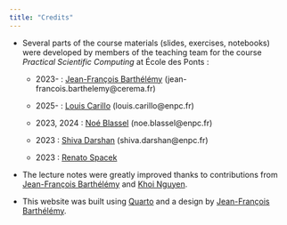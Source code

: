 ```yaml
---
title: "Credits"
---
```


- Several parts of the course materials (slides, exercises, notebooks) were developed by members of the teaching team for the course *Practical Scientific Computing* at École des Ponts :

    + 2023- : [Jean-François Barthélémy](https://jfbarthelemy.github.io/) (jean-francois.barthelemy@cerema.fr)

    + 2025- : [Louis Carillo](https://louiscarillo.github.io/) (louis.carillo@enpc.fr)

    + 2023, 2024 : [Noé Blassel](https://noeblassel.github.io/) (noe.blassel@enpc.fr)

    + 2023 : [Shiva Darshan](https://shiva-darshan.github.io/) (shiva.darshan@enpc.fr)

    + 2023 : [Renato Spacek](https://fr.linkedin.com/in/renatospacek)

- The lecture notes were greatly improved thanks to contributions from [Jean-François Barthélémy](https://jfbarthelemy.github.io/) and [Khoi Nguyen](https://www.linkedin.com/in/binh-khoi-nguyen/?originalSubdomain=be).

- This website was built using [Quarto](https://quarto.org/docs/websites)
  and a design by [Jean-François Barthélémy](https://jfbarthelemy.github.io/).
